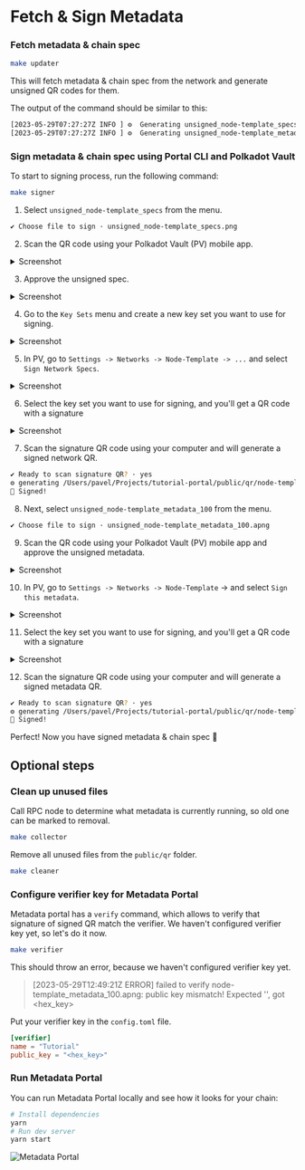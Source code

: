 # Fetch & Sign Metadata

### Fetch metadata & chain spec

```bash
make updater
```

This will fetch metadata & chain spec from the network and generate unsigned QR
codes for them.

The output of the command should be similar to this:

```bash
[2023-05-29T07:27:27Z INFO ] ⚙️  Generating unsigned_node-template_specs.png...
[2023-05-29T07:27:27Z INFO ] ⚙️  Generating unsigned_node-template_metadata_100.apng...
```

### Sign metadata & chain spec using Portal CLI and Polkadot Vault

To start to signing process, run the following command:

```bash
make signer
```

1. Select `unsigned_node-template_specs` from the menu.

```bash
✔ Choose file to sign · unsigned_node-template_specs.png
```

2. Scan the QR code using your Polkadot Vault (PV) mobile app.


<details>
  <summary>Screenshot</summary>
  <div
    style={{
      display: "flex",
      "flex-direction": "column",
      "align-items": "center",
    }}
  >
    <img src={add_unsigned_spec.src} style={{ width: 300 }} />
  </div>
</details>

3. Approve the unsigned spec.


<details>
  <summary>Screenshot</summary>
  <div
    style={{
      display: "flex",
      "flex-direction": "column",
      "align-items": "center",
    }}
  >
    <img src={approve_unsigned_spec.src} style={{ width: 300 }} />
  </div>
</details>

4. Go to the `Key Sets` menu and create a new key set you want to use for
   signing.


<details>
  <summary>Screenshot</summary>
  <div
    style={{
      display: "flex",
      "flex-direction": "column",
      "align-items": "center",
    }}
  >
    <img src={empty_keyset.src} style={{ width: 300 }} />
    <img src={add_new_keyset.src} style={{ width: 300 }} />
    <img src={keysets.src} style={{ width: 300 }} />
  </div>
</details>

5. In PV, go to `Settings -> Networks -> Node-Template -> ...` and select
   `Sign Network Specs`.


<details>
  <summary>Screenshot</summary>
  <div
    style={{
      display: "flex",
      "flex-direction": "column",
      "align-items": "center",
    }}
  >
    <img src={settings.src} style={{ width: 300 }} />
  </div>
</details>

6. Select the key set you want to use for signing, and you'll get a QR code with
   a signature


<details>
  <summary>Screenshot</summary>
  <div
    style={{
      display: "flex",
      "flex-direction": "column",
      "align-items": "center",
    }}
  >
    <img src={select_key_for_signing.src} style={{ width: 300 }} />
    <img src={spec_signature.src} style={{ width: 300 }} />
  </div>
</details>

7. Scan the signature QR code using your computer and will generate a signed
   network QR.

```bash
✔ Ready to scan signature QR? · yes
⚙ generating /Users/pavel/Projects/tutorial-portal/public/qr/node-template_specs.png...
🎉 Signed!
```

8. Next, select `unsigned_node-template_metadata_100` from the menu.

```bash
✔ Choose file to sign · unsigned_node-template_metadata_100.apng
```

9. Scan the QR code using your Polkadot Vault (PV) mobile app and approve the
   unsigned metadata.


<details>
  <summary>Screenshot</summary>
  <div style={{ display: "flex", "justify-content": "center" }}>
    <img src={add_unsigned_meta.src} style={{ width: 300 }} />
  </div>
</details>

10. In PV, go to `Settings -> Networks -> Node-Template` -> and select
    `Sign this metadata`.


<details>
  <summary>Screenshot</summary>
  <div style={{ display: "flex", "justify-content": "center" }}>
    <img src={sign_metadata_menu.src} style={{ width: 300 }} />
  </div>
</details>

11. Select the key set you want to use for signing, and you'll get a QR code
    with a signature


<details>
  <summary>Screenshot</summary>
  <div style={{ display: "flex", "justify-content": "center" }}>
    <img src={meta_signature.src} style={{ width: 300 }} />
  </div>
</details>

12. Scan the signature QR code using your computer and will generate a signed
    metadata QR.

```bash
✔ Ready to scan signature QR? · yes
⚙ generating /Users/pavel/Projects/tutorial-portal/public/qr/node-template_metadata_100.png...
🎉 Signed!
```

Perfect! Now you have signed metadata & chain spec 🎉

## Optional steps

### Clean up unused files

Call RPC node to determine what metadata is currently running, so old one can be
marked to removal.

```bash
make collector
```

Remove all unused files from the `public/qr` folder.

```bash
make cleaner
```

### Configure verifier key for Metadata Portal

Metadata portal has a `verify` command, which allows to verify that signature of
signed QR match the verifier. We haven't configured verifier key yet, so let's
do it now.

```bash
make verifier
```

This should throw an error, because we haven't configured verifier key yet.

> [2023-05-29T12:49:21Z ERROR] failed to verify node-template_metadata_100.apng:
> public key mismatch! Expected '', got \<hex_key\>

Put your verifier key in the `config.toml` file.

```toml
[verifier]
name = "Tutorial"
public_key = "<hex_key>"
```

### Run Metadata Portal

You can run Metadata Portal locally and see how it looks for your chain:

```bash
# Install dependencies
yarn
# Run dev server
yarn start
```

![Metadata Portal](./assets/metadata_portal.png)

